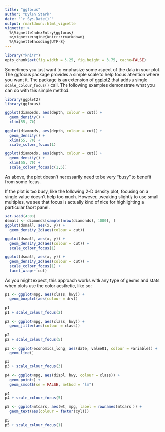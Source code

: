 ```yaml
---
title: "ggfocus"
author: "Dylan Stark"
date: "`r Sys.Date()`"
output: rmarkdown::html_vignette
vignette: >
  %\VignetteIndexEntry{ggfocus}
  %\VignetteEngine{knitr::rmarkdown}
  %\VignetteEncoding{UTF-8}
---
```


```r
library("knitr")
opts_chunk$set(fig.width = 5.25, fig.height = 3.75, cache=FALSE)
```

Sometimes you just want to emphasize some aspect of the data in your plot.
The ggfocus package provides a simple scale to help focus attention where you want it.
The package is an extension of [ggplot2](http://ggplot2.tidyverse.org) that adds a single `scale_colour_focus()` call.
The following examples demonstrate what you can do with this simple method.

```r
library(ggplot2)
library(ggfocus)
```

```r
ggplot(diamonds, aes(depth, colour = cut)) +
  geom_density() +
  xlim(55, 70)

ggplot(diamonds, aes(depth, colour = cut)) +
  geom_density() +
  xlim(55, 70) +
  scale_colour_focus(1)

ggplot(diamonds, aes(depth, colour = cut)) +
  geom_density() +
  xlim(55, 70) +
  scale_colour_focus(c(1,5))
```

As above, the plot doesn't necessarily need to be very "busy" to benefit from some focus.

If the plot is too busy, like the following 2-D density plot, focusing on a single value doesn't help too much.
However, tweaking slightly to use small multiples, we see that focus is actually kind of nice for highlighting a particular facet panel.

```r
set.seed(4393)
dsmall <- diamonds[sample(nrow(diamonds), 1000), ]
ggplot(dsmall, aes(x, y)) +
  geom_density_2d(aes(colour = cut))

ggplot(dsmall, aes(x, y)) +
  geom_density_2d(aes(colour = cut)) +
  scale_colour_focus(1)

ggplot(dsmall, aes(x, y)) +
  geom_density_2d(aes(colour = cut)) +
  scale_colour_focus(1) +
  facet_wrap(~ cut)
```

As you might expect, this approach works with any type of geoms and stats when plots use the color aesthetic, like so:

```r
p1 <- ggplot(mpg, aes(class, hwy)) +
  geom_boxplot(aes(colour = drv))

p1
p1 + scale_colour_focus(2)
```

```r
p2 <- ggplot(mpg, aes(class, hwy)) +
  geom_jitter(aes(colour = class))

p2
p2 + scale_colour_focus(5)
```

```r
p3 <- ggplot(economics_long, aes(date, value01, colour = variable)) +
  geom_line()

p3
p3 + scale_colour_focus(3)
```

```r
p4 <- ggplot(mpg, aes(displ, hwy, colour = class)) +
  geom_point() +
  geom_smooth(se = FALSE, method = "lm")

p4
p4 + scale_colour_focus(5)
```

```r
p5 <- ggplot(mtcars, aes(wt, mpg, label = rownames(mtcars))) +
  geom_text(aes(colour = factor(cyl)))

p5
p5 + scale_colour_focus(1)
```
